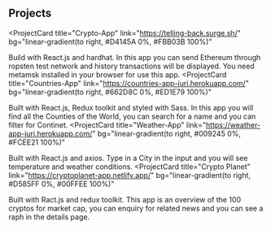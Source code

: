 ## Projects

<ProjectCard
  title="Crypto-App"
  link="https://telling-back.surge.sh/"
  bg="linear-gradient(to right, #D4145A 0%, #FBB03B 100%)"
>
  Build with React.js and hardhat. In this app you can send Ethereum through
  ropsten test network and history transactions will be displayed. You need
  metamsk installed in your browser for use this app.
</ProjectCard>
<ProjectCard
  title="Countries-App"
  link="https://countries-app-juri.herokuapp.com/"
  bg="linear-gradient(to right, #662D8C 0%, #ED1E79 100%)"
>
  Built with React.js, Redux toolkit and styled with Sass. In this app you will
  find all the Counties of the World, you can search for a name and you can
  filter for Continet.
</ProjectCard>
<ProjectCard
  title="Weather-App"
  link="https://weather-app-juri.herokuapp.com/"
  bg="linear-gradient(to right, #009245 0%, #FCEE21 100%)"
>
  Built with React.js and axios. Type in a City in the input and you will see
  temperature and weather conditions.
</ProjectCard>
<ProjectCard
  title="Crypto Planet"
  link="https://cryptoplanet-app.netlify.app/"
  bg="linear-gradient(to right, #D585FF 0%, #00FFEE 100%)"
>
  Built with Ract.js and redux toolkit. This app is an overview of the 100
  cryptos for market cap, you can enquiry for related news and you can see a
  raph in the details page.
</ProjectCard>
